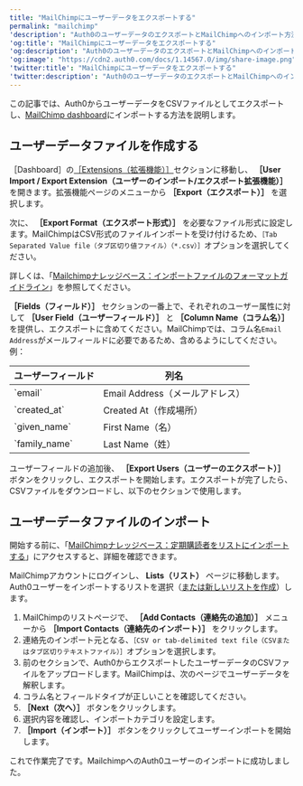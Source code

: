 ```yaml
---
title: "MailChimpにユーザーデータをエクスポートする"
permalink: "mailchimp"
'description': "Auth0のユーザーデータのエクスポートとMailChimpへのインポート方法を説明します。"
'og:title': "MailChimpにユーザーデータをエクスポートする"
'og:description': "Auth0のユーザーデータのエクスポートとMailChimpへのインポート方法を説明します。"
'og:image': "https://cdn2.auth0.com/docs/1.14567.0/img/share-image.png"
'twitter:title': "MailChimpにユーザーデータをエクスポートする"
'twitter:description': "Auth0のユーザーデータのエクスポートとMailChimpへのインポート方法を説明します。"
---
```


この記事では、Auth0からユーザーデータをCSVファイルとしてエクスポートし、[MailChimp dashboard](https://login.mailchimp.com/)にインポートする方法を説明します。

## ユーザーデータファイルを作成する

［Dashboard］の[［Extensions（拡張機能）］](https://manage.auth0.com/#/extensions)セクションに移動し、 **［User Import / Export Extension（ユーザーのインポート/エクスポート拡張機能）］** を開きます。拡張機能ページのメニューから **［Export（エクスポート）］** を選択します。

次に、 **［Export Format（エクスポート形式）］** を必要なファイル形式に設定します。MailChimpはCSV形式のファイルインポートを受け付けるため、`［Tab Separated Value file（タブ区切り値ファイル）（*.csv）］`オプションを選択してください。

詳しくは、「[Mailchimpナレッジベース：インポートファイルのフォーマットガイドライン](https://kb.mailchimp.com/lists/growth/format-guidelines-for-your-import-file)」を参照してください。

**［Fields（フィールド）］** セクションの一番上で、それぞれのユーザー属性に対して **［User Field（ユーザーフィールド）］** と **［Column Name（コラム名）］** を提供し、エクスポートに含めてください。MailChimpでは、コラム名`Email Address`がメールフィールドに必要であるため、含めるようにしてください。例：

<table class="table"><thead>
<tr>
<th>ユーザーフィールド</th>
<th>列名</th>
</tr>
</thead>
<tbody>
<tr>
<td>`email`</td>
<td>Email Address（メールアドレス）</td>
</tr>
<tr>
<td>`created_at`</td>
<td>Created At（作成場所）</td>
</tr>
<tr>
<td>`given_name`</td>
<td>First Name（名）</td>
</tr>
<tr>
<td>`family_name`</td>
<td>Last Name（姓）</td>
</tr>
</tbody>
</table>

ユーザーフィールドの追加後、 **［Export Users（ユーザーのエクスポート）］** ボタンをクリックし、エクスポートを開始します。エクスポートが完了したら、CSVファイルをダウンロードし、以下のセクションで使用します。

## ユーザーデータファイルのインポート

開始する前に、「[MailChimpナレッジベース：定期購読者をリストにインポートする](https://kb.mailchimp.com/lists/growth/import-subscribers-to-a-list)」にアクセスすると、詳細を確認できます。

MailChimpアカウントにログインし、 **Lists（リスト）** ページに移動します。Auth0ユーザーをインポートするリストを選択（[または新しいリストを作成](https://kb.mailchimp.com/lists/growth/create-a-new-list)）します。

1. MailChimpのリストページで、 **［Add Contacts（連絡先の追加）］** メニューから **［Import Contacts（連絡先のインポート）］** をクリックします。
2. 連絡先のインポート元となる、`［CSV or tab-delimited text file（CSVまたはタブ区切りテキストファイル）］`オプションを選択します。
3. 前のセクションで、Auth0からエクスポートしたユーザーデータのCSVファイルをアップロードします。MailChimpは、次のページでユーザーデータを解釈します。
4. コラム名とフィールドタイプが正しいことを確認してください。
5. **［Next（次へ）］** ボタンをクリックします。
6. 選択内容を確認し、インポートカテゴリを設定します。
7. **［Import（インポート）］** ボタンをクリックしてユーザーインポートを開始します。

これで作業完了です。MailchimpへのAuth0ユーザーのインポートに成功しました。